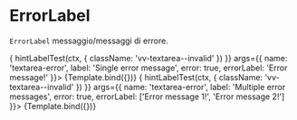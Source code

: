 
<Meta title="Components/Textarea/Props/ErrorLabel" component={VvTextarea} />

# ErrorLabel

`ErrorLabel` messaggio/messaggi di errore.

<Canvas>
	<Story
		name="Error"
		play={async (ctx) => {
			hintLabelTest(ctx, {
				className: 'vv-textarea--invalid'
			})
		}}
		args={{
			name: 'textarea-error',
			label: 'Single error message',
			error: true,
			errorLabel: 'Error message!'
		}}>
		{Template.bind({})}
	</Story>
</Canvas>

<Canvas>
	<Story
		name="Errors"
		play={async (ctx) => {
			hintLabelTest(ctx, {
				className: 'vv-textarea--invalid'
			})
		}}
		args={{
			name: 'textarea-error',
			label: 'Multiple error messages',
			error: true,
			errorLabel: ['Error message 1!', 'Error message 2!']
		}}>
		{Template.bind({})}
	</Story>
</Canvas>
